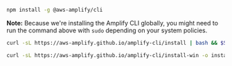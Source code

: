 <BlockSwitcher>

<CodeBlock name="NPM">

```bash
npm install -g @aws-amplify/cli
```

**Note:** Because we're installing the Amplify CLI globally, you might need to run the command above with `sudo` depending on your system policies.

</CodeBlock>

<CodeBlock name="cURL (Mac and Linux)">

```bash
curl -sL https://aws-amplify.github.io/amplify-cli/install | bash && $SHELL
```

</CodeBlock>

<CodeBlock name="cURL (Windows)">

```bash
curl -sL https://aws-amplify.github.io/amplify-cli/install-win -o install.cmd && install.cmd
```

</CodeBlock>

</BlockSwitcher>

